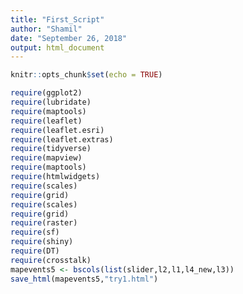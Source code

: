 ```yaml
---
title: "First_Script"
author: "Shamil"
date: "September 26, 2018"
output: html_document
---
```


```r
knitr::opts_chunk$set(echo = TRUE)
```

```r
require(ggplot2)
require(lubridate)
require(maptools)
require(leaflet)
require(leaflet.esri)
require(leaflet.extras)
require(tidyverse)
require(mapview)
require(maptools)
require(htmlwidgets)
require(scales)
require(grid)
require(scales)
require(grid)
require(raster)
require(sf)
require(shiny)
require(DT)
require(crosstalk)
mapevents5 <- bscols(list(slider,l2,l1,l4_new,l3))
save_html(mapevents5,"try1.html")
```


